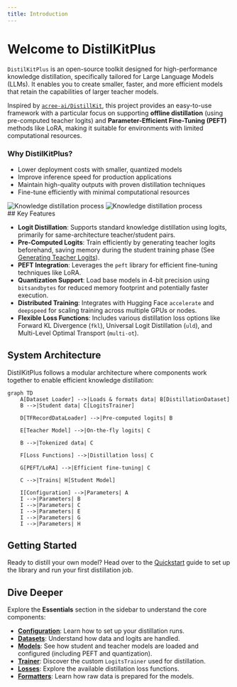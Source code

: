 ```yaml
---
title: Introduction
---
```


# Welcome to DistilKitPlus

`DistilKitPlus` is an open-source toolkit designed for high-performance knowledge distillation, specifically tailored for Large Language Models (LLMs). It enables you to create smaller, faster, and more efficient models that retain the capabilities of larger teacher models.

Inspired by [`acree-ai/DistillKit`](https://github.com/arcee-ai/DistillKit), this project provides an easy-to-use framework with a particular focus on supporting **offline distillation** (using pre-computed teacher logits) and **Parameter-Efficient Fine-Tuning (PEFT)** methods like LoRA, making it suitable for environments with limited computational resources.
<div className="mx-auto px-4 pt-2 pb-4 bg-gradient-to-r from-green-50 to-gray-50 dark:from-green-900/30 dark:to-gray-900/30 border border-green-100 dark:border-green-900/50 rounded-lg">
  <div className="flex flex-col md:flex-row gap-6 items-center">
    <div className="flex-1">
      <h3 className="text-lg font-medium text-green-800 dark:text-green-400 mb-2">Why DistilKitPlus?</h3>
      <ul className="list-inside space-y-1">
        <li>Lower deployment costs with smaller, quantized models</li>
        <li>Improve inference speed for production applications</li>
        <li>Maintain high-quality outputs with proven distillation techniques</li>
        <li>Fine-tune efficiently with minimal computational resources</li>
      </ul>
    </div>
    <div className="flex-1">
      <img 
        src="images/distill.png" 
        alt="Knowledge distillation process" 
        className="block dark:hidden rounded-lg shadow-md w-full max-w-2xl" 
      />
      <img 
        src="images/distill.png" 
        alt="Knowledge distillation process" 
        className="hidden dark:block rounded-lg shadow-md w-full max-w-2xl" 
      />
    </div>
  </div>
</div>
## Key Features

*   **Logit Distillation**: Supports standard knowledge distillation using logits, primarily for same-architecture teacher/student pairs.
*   **Pre-Computed Logits**: Train efficiently by generating teacher logits beforehand, saving memory during the student training phase (See [Generating Teacher Logits](./running-distillation#generating-teacher-logits-optional)).
*   **PEFT Integration**: Leverages the `peft` library for efficient fine-tuning techniques like LoRA.
*   <span title="4-bit Quantization"></span> **Quantization Support**: Load base models in 4-bit precision using `bitsandbytes` for reduced memory footprint and potentially faster execution.
*   **Distributed Training**: Integrates with Hugging Face `accelerate` and `deepspeed` for scaling training across multiple GPUs or nodes.
*   **Flexible Loss Functions**: Includes various distillation loss options like Forward KL Divergence (`fkl`), Universal Logit Distillation (`uld`), and Multi-Level Optimal Transport (`multi-ot`).

## System Architecture

DistilKitPlus follows a modular architecture where components work together to enable efficient knowledge distillation:

```mermaid
graph TD
    A[Dataset Loader] -->|Loads & formats data| B[DistillationDataset]
    B -->|Student data| C[LogitsTrainer]
    
    D[TFRecordDataLoader] -->|Pre-computed logits| B
    
    E[Teacher Model] -->|On-the-fly logits| C
    
    B -->|Tokenized data| C
    
    F[Loss Functions] -->|Distillation loss| C
    
    G[PEFT/LoRA] -->|Efficient fine-tuning| C
    
    C -->|Trains| H[Student Model]
    
    I[Configuration] -->|Parameters| A
    I -->|Parameters| B
    I -->|Parameters| C
    I -->|Parameters| E
    I -->|Parameters| G
    I -->|Parameters| H
```

## Getting Started

Ready to distill your own model? Head over to the [Quickstart](./quickstart) guide to set up the library and run your first distillation job.

## Dive Deeper

Explore the **Essentials** section in the sidebar to understand the core components:

*   **[Configuration](./essentials/configuration)**: Learn how to set up your distillation runs.
*   **[Datasets](./essentials/datasets)**: Understand how data and logits are handled.
*   **[Models](./essentials/models)**: See how student and teacher models are loaded and configured (including PEFT and quantization).
*   **[Trainer](./essentials/trainer)**: Discover the custom `LogitsTrainer` used for distillation.
*   **[Losses](./essentials/losses)**: Explore the available distillation loss functions.
*   **[Formatters](./essentials/formatters)**: Learn how raw data is prepared for the models.

